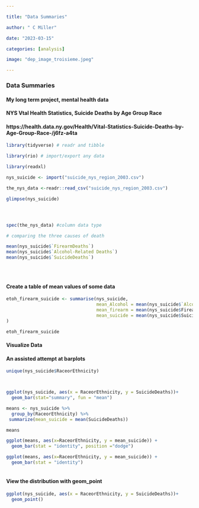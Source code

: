 ```yaml
---

title: "Data Summaries"

author: " C Miller"

date: "2023-03-15"

categories: [analysis]

image: "dep_image_troisieme.jpeg"

---
```


### Data Summaries

#### My long term project, mental health data

#### NYS Vtal Health Statistics, Suicide Deaths by Age Group Race

#### https://health.data.ny.gov/Health/Vital-Statistics-Suicide-Deaths-by-Age-Group-Race-/j6fz-a4ta

```r
library(tidyverse) # readr and tibble

library(rio) # import/export any data

library(readxl)

nys_suicide <- import("suicide_nys_region_2003.csv")

the_nys_data <-readr::read_csv("suicide_nys_region_2003.csv")

glimpse(nys_suicide)




spec(the_nys_data) #column data type

# comparing the three causes of death

mean(nys_suicide$`FirearmDeaths`)
mean(nys_suicide$`Alcohol-Related Deaths`)
mean(nys_suicide$`SuicideDeaths`)





```

#### Create a table of mean values of some data

```r


etoh_firearm_suicide <- summarise(nys_suicide,
                                  mean_Alcohol = mean(nys_suicide$`Alcohol-Related Deaths`),
                                  mean_firearm = mean(nys_suicide$FirearmDeaths),
                                  mean_suicide = mean(nys_suicide$SuicideDeaths)
)

etoh_firearm_suicide
```

#### Visualize Data

#### An assisted attempt at barplots

```r
unique(nys_suicide$RaceorEthnicity)



ggplot(nys_suicide, aes(x = RaceorEthnicity, y = SuicideDeaths))+
  geom_bar(stat="summary", fun = "mean")

means <- nys_suicide %>%
  group_by(RaceorEthnicity) %>%
 summarize(mean_suicide = mean(SuicideDeaths))

means

ggplot(means, aes(x=RaceorEthnicity, y = mean_suicide)) +
  geom_bar(stat = "identity", position ="dodge")

ggplot(means, aes(x=RaceorEthnicity, y = mean_suicide)) +
  geom_bar(stat = "identity")
  

```


#### View the distribution with geom_point

```r
ggplot(nys_suicide, aes(x = RaceorEthnicity, y = SuicideDeaths))+
  geom_point() 
```
